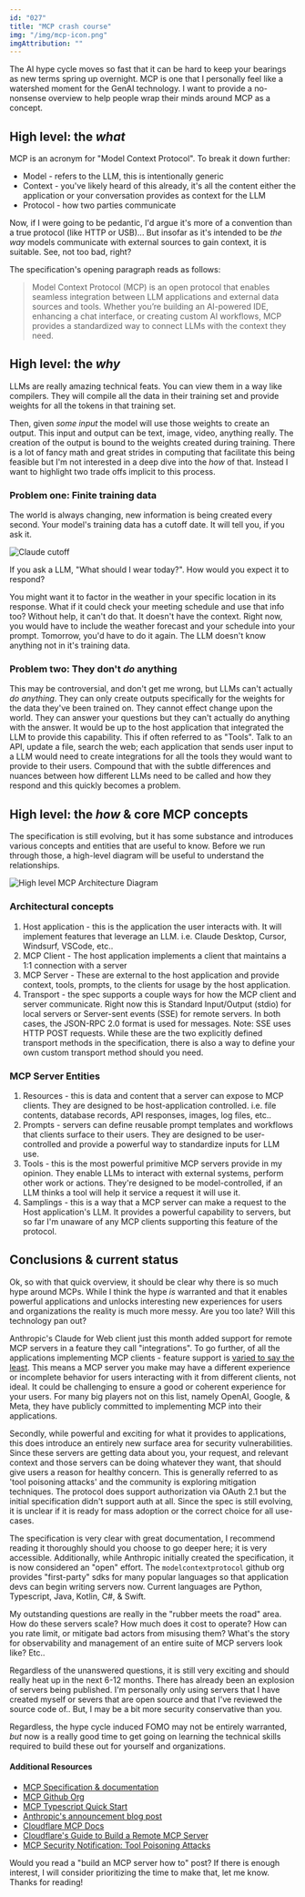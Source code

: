 ```yaml
---
id: "027"
title: "MCP crash course"
img: "/img/mcp-icon.png"
imgAttribution: ""
---
```


The AI hype cycle moves so fast that it can be hard to keep your bearings as new terms spring up overnight. MCP is one that I personally feel like a watershed moment for the GenAI technology. I want to provide a no-nonsense overview to help people wrap their minds around MCP as a concept.

## High level: the _what_

MCP is an acronym for "Model Context Protocol". To break it down further:

- Model - refers to the LLM, this is intentionally generic
- Context - you've likely heard of this already, it's all the content either the application or your conversation provides as context for the LLM
- Protocol - how two parties communicate

Now, if I were going to be pedantic, I'd argue it's more of a convention than a true protocol (like HTTP or USB)... But insofar as it's intended to be _the way_ models communicate with external sources to gain context, it is suitable. See, not too bad, right?

The specification's opening paragraph reads as follows:

> Model Context Protocol (MCP) is an open protocol that enables seamless integration between LLM applications and external data sources and tools. Whether you’re building an AI-powered IDE, enhancing a chat interface, or creating custom AI workflows, MCP provides a standardized way to connect LLMs with the context they need.

## High level: the _why_

LLMs are really amazing technical feats. You can view them in a way like compilers. They will compile all the data in their training set and provide weights for all the tokens in that training set.

Then, given _some input_ the model will use those weights to create an output. This input and output can be text, image, video, anything really. The creation of the output is bound to the weights created during training. There is a lot of fancy math and great strides in computing that facilitate this being feasible but I'm not interested in a deep dive into the _how_ of that. Instead I want to highlight two trade offs implicit to this process.

### Problem one: Finite training data

The world is always changing, new information is being created every second. Your model's training data has a cutoff date. It will tell you, if you ask it.

<img
  className="full-bleed md:px-[10vw]"
  alt="Claude cutoff"
  src="/img/claude-cutoff.png"
/>

If you ask a LLM, "What should I wear today?". How would you expect it to respond?

You might want it to factor in the weather in your specific location in its response. What if it could check your meeting schedule and use that info too? Without help, it can't do that. It doesn't have the context. Right now, you would have to include the weather forecast and your schedule into your prompt. Tomorrow, you'd have to do it again. The LLM doesn't know anything not in it's training data.

### Problem two: They don't _do_ anything

This may be controversial, and don't get me wrong, but LLMs can't actually _do anything_. They can only create outputs specifically for the weights for the data they've been trained on. They cannot effect change upon the world. They can answer your questions but they can't actually do anything with the answer. It would be up to the host application that integrated the LLM to provide this capability. This if often referred to as "Tools". Talk to an API, update a file, search the web; each application that sends user input to a LLM would need to create integrations for all the tools they would want to provide to their users. Compound that with the subtle differences and nuances between how different LLMs need to be called and how they respond and this quickly becomes a problem.

## High level: the _how_ & core MCP concepts

The specification is still evolving, but it has some substance and introduces various concepts and entities that are useful to know. Before we run through those, a high-level diagram will be useful to understand the relationships.

<img
  className="full-bleed md:px-[10vw]"
  alt="High level MCP Architecture Diagram"
  src="/img/mcp-high-level-arch.png"
/>

### Architectural concepts

1. Host application - this is the application the user interacts with. It will implement features that leverage an LLM. i.e. Claude Desktop, Cursor, Windsurf, VSCode, etc..
2. MCP Client - The host application implements a client that maintains a 1:1 connection with a server
3. MCP Server - These are external to the host application and provide context, tools, prompts, to the clients for usage by the host application.
4. Transport - the spec supports a couple ways for how the MCP client and server communicate. Right now this is Standard Input/Output (stdio) for local servers or Server-sent events (SSE) for remote servers. In both cases, the JSON-RPC 2.0 format is used for messages. Note: SSE uses HTTP POST requests. While these are the two explicitly defined transport methods in the specification, there is also a way to define your own custom transport method should you need.

### MCP Server Entities

1. Resources - this is data and content that a server can expose to MCP clients. They are designed to be host-application controlled. i.e. file contents, database records, API responses, images, log files, etc..
2. Prompts - servers can define reusable prompt templates and workflows that clients surface to their users. They are designed to be user-controlled and provide a powerful way to standardize inputs for LLM use.
3. Tools - this is the most powerful primitive MCP servers provide in my opinion. They enable LLMs to interact with external systems, perform other work or actions. They're designed to be model-controlled, if an LLM thinks a tool will help it service a request it will use it.
4. Samplings - this is a way that a MCP server can make a request to the Host application's LLM. It provides a powerful capability to servers, but so far I'm unaware of any MCP clients supporting this feature of the protocol.

## Conclusions & current status

Ok, so with that quick overview, it should be clear why there is so much hype around MCPs. While I think the hype _is_ warranted and that it enables powerful applications and unlocks interesting new experiences for users and organizations the reality is much more messy. Are you too late? Will this technology pan out?

Anthropic's Claude for Web client just this month added support for remote MCP servers in a feature they call "integrations". To go further, of all the applications implementing MCP clients - feature support is [varied to say the least](https://modelcontextprotocol.io/clients#feature-support-matrix). This means a MCP server you make may have a different experience or incomplete behavior for users interacting with it from different clients, not ideal. It could be challenging to ensure a good or coherent experience for your users. For many big players not on this list, namely OpenAI, Google, & Meta, they have publicly committed to implementing MCP into their applications.

Secondly, while powerful and exciting for what it provides to applications, this does introduce an entirely new surface area for security vulnerabilities. Since these servers are getting data about you, your request, and relevant context and those servers can be doing whatever they want, that should give users a reason for healthy concern. This is generally referred to as 'tool poisoning attacks' and the community is exploring mitigation techniques. The protocol does support authorization via OAuth 2.1 but the initial specification didn't support auth at all. Since the spec is still evolving, it is unclear if it is ready for mass adoption or the correct choice for all use-cases.

The specification is very clear with great documentation, I recommend reading it thoroughly should you choose to go deeper here; it is very accessible. Additionally, while Anthropic initially created the specification, it is now considered an "open" effort. The `modelcontextprotocol` github org provides "first-party" sdks for many popular languages so that application devs can begin writing servers now. Current languages are Python, Typescript, Java, Kotlin, C#, & Swift.

My outstanding questions are really in the "rubber meets the road" area. How do these servers scale? How much does it cost to operate? How can you rate limit, or mitigate bad actors from misusing them? What's the story for observability and management of an entire suite of MCP servers look like? Etc..

Regardless of the unanswered questions, it is still very exciting and should really heat up in the next 6-12 months. There has already been an explosion of servers being published. I'm personally only using servers that I have created myself or severs that are open source and that I've reviewed the source code of.. But, I may be a bit more security conservative than you.

Regardless, the hype cycle induced FOMO may not be entirely warranted, _but_ now is a really good time to get going on learning the technical skills required to build these out for yourself and organizations.

#### Additional Resources

- [MCP Specification & documentation](https://modelcontextprotocol.io/introduction)
- [MCP Github Org](https://github.com/modelcontextprotocol)
- [MCP Typescript Quick Start](https://github.com/modelcontextprotocol/typescript-sdk?tab=readme-ov-file#quick-start)
- [Anthropic's announcement blog post](https://www.anthropic.com/news/model-context-protocol)
- [Cloudflare MCP Docs](https://developers.cloudflare.com/agents/model-context-protocol/)
- [Cloudflare's Guide to Build a Remote MCP Server](https://developers.cloudflare.com/agents/guides/remote-mcp-server/)
- [MCP Security Notification: Tool Poisoning Attacks](https://invariantlabs.ai/blog/mcp-security-notification-tool-poisoning-attacks)

Would you read a "build an MCP server how to" post? If there is enough interest, I will consider prioritizing the time to make that, let me know. Thanks for reading!
